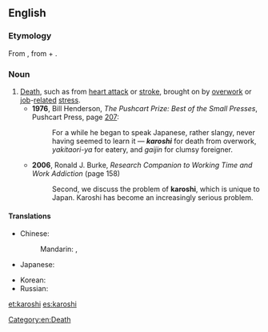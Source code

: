 ==English==
{{wikipedia}}

===Etymology===
From {{etyl|ja|en}} {{m|ja|過労死|tr=karōshi}}, from {{m|ja|過労||overwork|tr=karō}} + {{m|ja|死||death|tr=shi}}.

===Noun===
{{en-noun|-}}

# [[death|Death]], such as from [[heart attack]] or [[stroke]], brought on by [[overwork]] or [[job]]-[[related]] [[stress]].
#* '''1976''', Bill Henderson, ''The Pushcart Prize: Best of the Small Presses'', Pushcart Press, page [http://books.google.com/books?q=began+to+speak+Japanese+karoshi&btnG=Search+Books 207]:
#*: For a while he began to speak Japanese, rather slangy, never having seemed to learn it — '''''karoshi''''' for death from overwork, ''yakitaori-ya'' for eatery, and ''gaijin'' for clumsy foreigner.
#* '''2006''', Ronald J. Burke, ''Research Companion to Working Time and Work Addiction'' (page 158)
#*: Second, we discuss the problem of '''karoshi''', which is unique to Japan. Karoshi has become an increasingly serious problem.

====Translations====
{{trans-top|death from overwork}}
* Chinese:
*: Mandarin: {{t+|cmn|過勞死|sc=Hani}}, {{t+|cmn|过劳死|tr=guòláosǐ|sc=Hani}}
* Japanese: {{t|ja|過労死|tr=かろうし, karōshi|sc=Jpan}}
{{trans-mid}}
* Korean: {{t+|ko|과로사|sc=Kore}}
* Russian: {{t+|ru|каро́си|f}}
{{trans-bottom}}

[[Category:en:Death]]

[[et:karoshi]]
[[es:karoshi]]